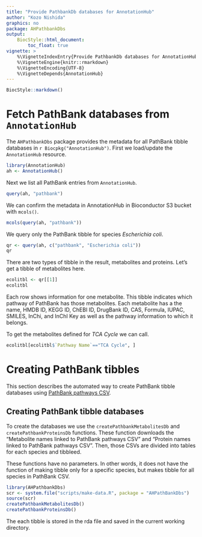 ```yaml
---
title: "Provide PathbankDb databases for AnnotationHub"
author: "Kozo Nishida"
graphics: no
package: AHPathbankDbs
output:
    BiocStyle::html_document:
        toc_float: true
vignette: >
    %\VignetteIndexEntry{Provide PathbankDb databases for AnnotationHub}
    %\VignetteEngine{knitr::rmarkdown}
    %\VignetteEncoding{UTF-8}
    %\VignetteDepends{AnnotationHub}
---
```


```r
BiocStyle::markdown()
```

# Fetch PathBank databases from `AnnotationHub`

The `AHPathbankDbs` package provides the metadata for all PathBank tibble
databases in `r Biocpkg("AnnotationHub")`. First we load/update the
`AnnotationHub` resource.

```r
library(AnnotationHub)
ah <- AnnotationHub()
```

Next we list all PathBank entries from `AnnotationHub`.

```r
query(ah, "pathbank")
```

We can confirm the metadata in AnnotationHub in Bioconductor S3 bucket
with `mcols()`.

```r
mcols(query(ah, "pathbank"))
```

We query only the PathBank tibble for species *Escherichia coli*.

```r
qr <- query(ah, c("pathbank", "Escherichia coli"))
qr
```
There are two types of tibble in the result, metabolites and proteins.
Let's get a tibble of metabolites here.

```r
ecolitbl <- qr[[1]]
ecolitbl
```

Each row shows information for one metabolite.
This tibble indicates which pathway of PathBank has those metabolites.
Each metabolite has a the name, HMDB ID, KEGG ID, ChEBI ID, DrugBank ID, CAS,
Formula, IUPAC, SMILES, InChi, and InChI Key as well as the pathway information
to which it belongs.

To get the metabolites defined for *TCA Cycle* we can call.

```r
ecolitbl[ecolitbl$`Pathway Name`=="TCA Cycle", ]
```

# Creating PathBank tibbles

This section describes the automated way to create PathBank tibble databases
using [PathBank pathways CSV](https://pathbank.org/downloads).

## Creating PathBank tibble databases

To create the databases we use the `createPathbankMetabolitesDb` and
`createPathbankProteinsDb` functions. These function downloads the "Metabolite
names linked to PathBank pathways CSV" and "Protein names linked to PathBank
pathways CSV". Then, those CSVs are divided into tables for each species
and tibbleed.

These functions have no parameters.
In other words, it does not have the function of making tibble only for a
specific species, but makes tibble for all species in PathBank CSV.

```r
library(AHPathbankDbs)
scr <- system.file("scripts/make-data.R", package = "AHPathBankDbs")
source(scr)
createPathbankMetabolitesDb()
createPathbankProteinsDb()
```

The each tibble is stored in the rda file and saved in the current working
directory.
